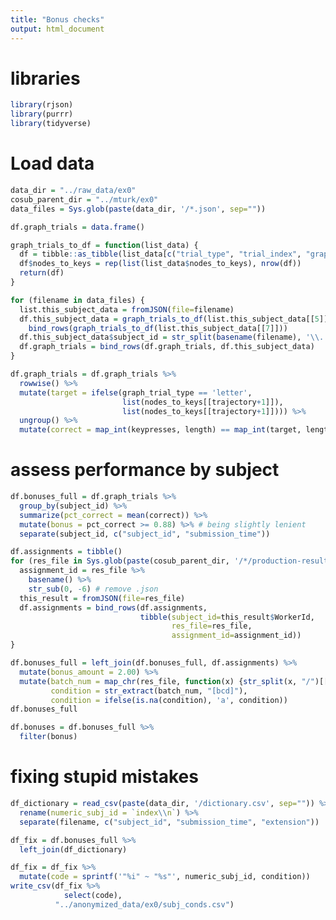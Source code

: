 ```yaml
---
title: "Bonus checks"
output: html_document
---
```


# libraries

```r
library(rjson)
library(purrr)
library(tidyverse)
```

# Load data

```r
data_dir = "../raw_data/ex0"
cosub_parent_dir = "../mturk/ex0"
data_files = Sys.glob(paste(data_dir, '/*.json', sep=""))

df.graph_trials = data.frame()

graph_trials_to_df = function(list_data) {
  df = tibble::as_tibble(list_data[c("trial_type", "trial_index", "graph_trial_type", "trajectory", "keypresses", "keypress_rts", "keyups", "keyup_rts")])
  df$nodes_to_keys = rep(list(list_data$nodes_to_keys), nrow(df))
  return(df)
}

for (filename in data_files) {
  list.this_subject_data = fromJSON(file=filename)
  df.this_subject_data = graph_trials_to_df(list.this_subject_data[[5]]) %>%
    bind_rows(graph_trials_to_df(list.this_subject_data[[7]]))
  df.this_subject_data$subject_id = str_split(basename(filename), '\\.', simplify=T)[1, 1] 
  df.graph_trials = bind_rows(df.graph_trials, df.this_subject_data)
}
```

```r
df.graph_trials = df.graph_trials %>%
  rowwise() %>%
  mutate(target = ifelse(graph_trial_type == 'letter', 
                         list(nodes_to_keys[[trajectory+1]]),
                         list(nodes_to_keys[[trajectory+1]]))) %>%
  ungroup() %>%
  mutate(correct = map_int(keypresses, length) == map_int(target, length))
```

# assess performance by subject

```r
df.bonuses_full = df.graph_trials %>%
  group_by(subject_id) %>%
  summarize(pct_correct = mean(correct)) %>%
  mutate(bonus = pct_correct >= 0.88) %>% # being slightly lenient
  separate(subject_id, c("subject_id", "submission_time"))

```

```r
df.assignments = tibble()
for (res_file in Sys.glob(paste(cosub_parent_dir, '/*/production-results/*.json', sep=""))) {
  assignment_id = res_file %>%
    basename() %>%
    str_sub(0, -6) # remove .json
  this_result = fromJSON(file=res_file) 
  df.assignments = bind_rows(df.assignments,
                             tibble(subject_id=this_result$WorkerId, 
                                    res_file=res_file,
                                    assignment_id=assignment_id))
}
```

```r
df.bonuses_full = left_join(df.bonuses_full, df.assignments) %>% 
  mutate(bonus_amount = 2.00) %>%
  mutate(batch_num = map_chr(res_file, function(x) {str_split(x, "/")[[1]][4]}),
         condition = str_extract(batch_num, "[bcd]"),
         condition = ifelse(is.na(condition), 'a', condition)) 
df.bonuses_full
```
```r
df.bonuses = df.bonuses_full %>%
  filter(bonus)
```

# fixing stupid mistakes

```r
df_dictionary = read_csv(paste(data_dir, '/dictionary.csv', sep="")) %>%
  rename(numeric_subj_id = `index\\n`) %>%
  separate(filename, c("subject_id", "submission_time", "extension"))
```
```r
df_fix = df.bonuses_full %>% 
  left_join(df_dictionary)
```

```r
df_fix = df_fix %>%
  mutate(code = sprintf('"%i" ~ "%s"', numeric_subj_id, condition))
write_csv(df_fix %>%
            select(code),
          "../anonymized_data/ex0/subj_conds.csv")
```

